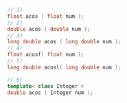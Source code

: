 ```cpp
// 1)
float acos ( float num );
// 2)
double acos ( double num );
// 3)
long double acos ( long double num );
// 4)
float acosf( float num );
// 5)
long double acosl( long double num );
```
```cpp title="Additional Overloads"
// 6)
template< class Integer >
double acos ( Integer num );
```